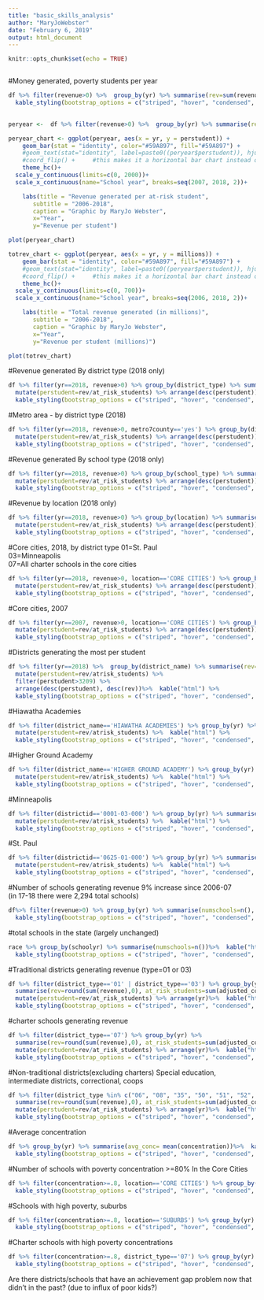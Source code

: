 ```yaml
---
title: "basic_skills_analysis"
author: "MaryJoWebster"
date: "February 6, 2019"
output: html_document
---
```


```r
knitr::opts_chunk$set(echo = TRUE)
```

```r


```

#Money generated, poverty students per year
```r
df %>% filter(revenue>0) %>%  group_by(yr) %>% summarise(rev=sum(revenue), atrisk_students=sum(adjusted_count)) %>%  kable("html") %>%
  kable_styling(bootstrap_options = c("striped", "hover", "condensed", "responsive"), full_width = F, position="left")
  
```






```r
peryear <-  df %>% filter(revenue>0) %>%  group_by(yr) %>% summarise(rev=sum(revenue), atrisk_students=sum(adjusted_count)) %>% mutate(perstudent=rev/atrisk_students, millions=rev/1000000)

peryear_chart <- ggplot(peryear, aes(x = yr, y = perstudent)) +
    geom_bar(stat = "identity", color="#59A897", fill="#59A897") +
    #geom_text(stat="identity", label=paste0((peryear$perstudent)), hjust= -0.5, size=3,                       position= position_dodge(width=1))+
    #coord_flip() +     #this makes it a horizontal bar chart instead of vertical
    theme_hc()+
  scale_y_continuous(limits=c(0, 2000))+
  scale_x_continuous(name="School year", breaks=seq(2007, 2018, 2))+

    labs(title = "Revenue generated per at-risk student", 
       subtitle = "2006-2018",
       caption = "Graphic by MaryJo Webster",
       x="Year",
       y="Revenue per student")

plot(peryear_chart)
```

```r


totrev_chart <- ggplot(peryear, aes(x = yr, y = millions)) +
    geom_bar(stat = "identity", color="#59A897", fill="#59A897") +
    #geom_text(stat="identity", label=paste0((peryear$perstudent)), hjust= -0.5, size=3,                       position= position_dodge(width=1))+
    #coord_flip() +     #this makes it a horizontal bar chart instead of vertical
    theme_hc()+
  scale_y_continuous(limits=c(0, 700))+
  scale_x_continuous(name="School year", breaks=seq(2006, 2018, 2))+

    labs(title = "Total revenue generated (in millions)", 
       subtitle = "2006-2018",
       caption = "Graphic by MaryJo Webster",
       x="Year",
       y="Revenue per student (millions)")

plot(totrev_chart)
```

#Revenue generated By district type (2018 only)
```r
df %>% filter(yr==2018, revenue>0) %>% group_by(district_type) %>% summarise(rev=round(sum(revenue),0), at_risk_students=sum(adjusted_count)) %>%
  mutate(perstudent=rev/at_risk_students) %>% arrange(desc(perstudent))%>%  kable("html") %>%
  kable_styling(bootstrap_options = c("striped", "hover", "condensed", "responsive"), full_width = F, position="left")
```

#Metro area - by district type (2018)
```r
df %>% filter(yr==2018, revenue>0, metro7county=='yes') %>% group_by(district_type) %>% summarise(rev=round(sum(revenue),0), at_risk_students=sum(adjusted_count)) %>%
  mutate(perstudent=rev/at_risk_students) %>% arrange(desc(perstudent))%>%  kable("html") %>%
  kable_styling(bootstrap_options = c("striped", "hover", "condensed", "responsive"), full_width = F, position="left")
```



#Revenue generated By school type (2018 only)
```r
df %>% filter(yr==2018, revenue>0) %>% group_by(school_type) %>% summarise(rev=round(sum(revenue),0), at_risk_students=sum(adjusted_count)) %>%
  mutate(perstudent=rev/at_risk_students) %>% arrange(desc(perstudent))%>%  kable("html") %>%
  kable_styling(bootstrap_options = c("striped", "hover", "condensed", "responsive"), full_width = F, position="left")
```

#Revenue by location (2018 only)
```r
df %>% filter(yr==2018, revenue>0) %>% group_by(location) %>% summarise(rev=round(sum(revenue),0), at_risk_students=sum(adjusted_count)) %>%
  mutate(perstudent=rev/at_risk_students) %>% arrange(desc(perstudent))%>%  kable("html") %>%
  kable_styling(bootstrap_options = c("striped", "hover", "condensed", "responsive"), full_width = F, position="left")
```

#Core cities, 2018, by district type
01=St. Paul<br>
03=Minneapolis<br>
07=All charter schools in the core cities
```r
df %>% filter(yr==2018, revenue>0, location=='CORE CITIES') %>% group_by(district_type) %>% summarise(rev=round(sum(revenue),0), at_risk_students=sum(adjusted_count)) %>%
  mutate(perstudent=rev/at_risk_students) %>% arrange(desc(perstudent))%>%  kable("html") %>%
  kable_styling(bootstrap_options = c("striped", "hover", "condensed", "responsive"), full_width = F, position="left")
```

#Core cities, 2007
```r
df %>% filter(yr==2007, revenue>0, location=='CORE CITIES') %>% group_by(district_type) %>% summarise(rev=round(sum(revenue),0), at_risk_students=sum(adjusted_count)) %>%
  mutate(perstudent=rev/at_risk_students) %>% arrange(desc(perstudent))%>%  kable("html") %>%
  kable_styling(bootstrap_options = c("striped", "hover", "condensed", "responsive"), full_width = F, position="left")
```


#Districts generating the most per student

```r
df %>% filter(yr==2018) %>%  group_by(district_name) %>% summarise(rev=sum(revenue), atrisk_students=sum(adjusted_count)) %>% 
  mutate(perstudent=rev/atrisk_students) %>% 
  filter(perstudent>3209) %>% 
  arrange(desc(perstudent), desc(rev))%>%  kable("html") %>%
  kable_styling(bootstrap_options = c("striped", "hover", "condensed", "responsive"), full_width = F, position="left")
```

#Hiawatha Academies

```r
df %>% filter(district_name=='HIAWATHA ACADEMIES') %>% group_by(yr) %>% summarise(rev=sum(revenue), atrisk_students=sum(adjusted_count)) %>% 
  mutate(perstudent=rev/atrisk_students) %>%  kable("html") %>%
  kable_styling(bootstrap_options = c("striped", "hover", "condensed", "responsive"), full_width = F, position="left")
```

#Higher Ground Academy
```r
df %>% filter(district_name=='HIGHER GROUND ACADEMY') %>% group_by(yr) %>% summarise(rev=sum(revenue), atrisk_students=sum(adjusted_count)) %>% 
  mutate(perstudent=rev/atrisk_students) %>%  kable("html") %>%
  kable_styling(bootstrap_options = c("striped", "hover", "condensed", "responsive"), full_width = F, position="left")
```
#Minneapolis
```r
df %>% filter(districtid=='0001-03-000') %>% group_by(yr) %>% summarise(rev=sum(revenue), atrisk_students=sum(adjusted_count)) %>% 
  mutate(perstudent=rev/atrisk_students) %>%  kable("html") %>%
  kable_styling(bootstrap_options = c("striped", "hover", "condensed", "responsive"), full_width = F, position="left")
```
#St. Paul
```r
df %>% filter(districtid=='0625-01-000') %>% group_by(yr) %>% summarise(rev=sum(revenue), atrisk_students=sum(adjusted_count)) %>% 
  mutate(perstudent=rev/atrisk_students) %>%  kable("html") %>%
  kable_styling(bootstrap_options = c("striped", "hover", "condensed", "responsive"), full_width = F, position="left")
```


#Number of schools generating revenue
9% increase since 2006-07<br>
(in 17-18 there were 2,294 total schools)
```r
df%>% filter(revenue>0) %>% group_by(yr) %>% summarise(numschools=n(), avg=mean(revenue))%>%  kable("html") %>%
  kable_styling(bootstrap_options = c("striped", "hover", "condensed", "responsive"), full_width = F, position="left")
```

#total schools in the state
(largely unchanged)
```r
race %>% group_by(schoolyr) %>% summarise(numschools=n())%>%  kable("html") %>%
  kable_styling(bootstrap_options = c("striped", "hover", "condensed", "responsive"), full_width = F, position="left")
```





#Traditional districts generating revenue (type=01 or 03)
```r

df %>% filter(district_type=='01' | district_type=='03') %>% group_by(yr) %>% 
  summarise(rev=round(sum(revenue),0), at_risk_students=sum(adjusted_count), numschools=n()) %>%
  mutate(perstudent=rev/at_risk_students) %>% arrange(yr)%>%  kable("html") %>%
  kable_styling(bootstrap_options = c("striped", "hover", "condensed", "responsive"), full_width = F, position="left")
```




#charter schools generating revenue
```r

df %>% filter(district_type=='07') %>% group_by(yr) %>% 
  summarise(rev=round(sum(revenue),0), at_risk_students=sum(adjusted_count), numschools=n()) %>%
  mutate(perstudent=rev/at_risk_students) %>% arrange(yr)%>%  kable("html") %>%
  kable_styling(bootstrap_options = c("striped", "hover", "condensed", "responsive"), full_width = F, position="left")
```




#Non-traditional districts(excluding charters)
Special education, intermediate districts, correctional, coops
```r
df %>% filter(district_type %in% c("06", "08", "35", "50", "51", "52", "53", "61", "62", "70", "83")) %>% group_by(yr) %>% 
  summarise(rev=round(sum(revenue),0), at_risk_students=sum(adjusted_count), numschools=n()) %>%
  mutate(perstudent=rev/at_risk_students) %>% arrange(yr)%>%  kable("html") %>%
  kable_styling(bootstrap_options = c("striped", "hover", "condensed", "responsive"), full_width = F, position="left")
```



#Average concentration
```r
df %>% group_by(yr) %>% summarise(avg_conc= mean(concentration))%>%  kable("html") %>%
  kable_styling(bootstrap_options = c("striped", "hover", "condensed", "responsive"), full_width = F, position="left")
```

#Number of schools with poverty concentration >=80%
In the Core Cities
```r
df %>% filter(concentration>=.8, location=='CORE CITIES') %>% group_by(yr) %>% summarise(count=n(), students=sum(adjusted_count))%>%  kable("html") %>%
  kable_styling(bootstrap_options = c("striped", "hover", "condensed", "responsive"), full_width = F, position="left")
```

#Schools with high poverty, suburbs
```r
df %>% filter(concentration>=.8, location=='SUBURBS') %>% group_by(yr) %>% summarise(count=n(), students=sum(adjusted_count), avg_rev=mean(revenue))%>%  kable("html") %>%
  kable_styling(bootstrap_options = c("striped", "hover", "condensed", "responsive"), full_width = F, position="left")
```

#Charter schools with high poverty concentrations
```r
df %>% filter(concentration>=.8, district_type=='07') %>% group_by(yr) %>% summarise(count=n(), students=sum(adjusted_count))%>%  kable("html") %>%
  kable_styling(bootstrap_options = c("striped", "hover", "condensed", "responsive"), full_width = F, position="left")
```


Are there districts/schools that have an achievement gap problem now that didn't in the past? (due to influx of poor kids?)


